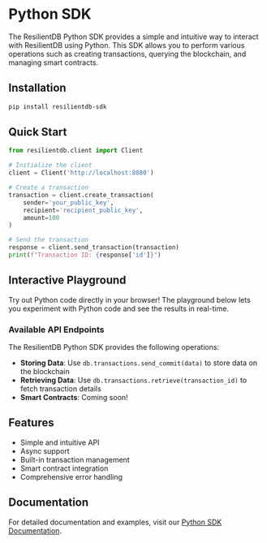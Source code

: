 <!--
Licensed to the Apache Software Foundation (ASF) under one
or more contributor license agreements.  See the NOTICE file
distributed with this work for additional information
regarding copyright ownership.  The ASF licenses this file
to you under the Apache License, Version 2.0 (the
"License"); you may not use this file except in compliance
with the License.  You may obtain a copy of the License at

  http://www.apache.org/licenses/LICENSE-2.0

Unless required by applicable law or agreed to in writing,
software distributed under the License is distributed on an
"AS IS" BASIS, WITHOUT WARRANTIES OR CONDITIONS OF ANY
KIND, either express or implied.  See the License for the
specific language governing permissions and limitations
under the License.
-->


# Python SDK

The ResilientDB Python SDK provides a simple and intuitive way to interact with ResilientDB using Python. This SDK allows you to perform various operations such as creating transactions, querying the blockchain, and managing smart contracts.

## Installation

```bash
pip install resilientdb-sdk
```

## Quick Start

```python
from resilientdb.client import Client

# Initialize the client
client = Client('http://localhost:8080')

# Create a transaction
transaction = client.create_transaction(
    sender='your_public_key',
    recipient='recipient_public_key',
    amount=100
)

# Send the transaction
response = client.send_transaction(transaction)
print(f"Transaction ID: {response['id']}")
```

## Interactive Playground

Try out Python code directly in your browser! The playground below lets you experiment with Python code and see the results in real-time.

<PythonPlayground templates={PYTHON_SDK_EXAMPLE_TEMPLATES} />

### Available API Endpoints

The ResilientDB Python SDK provides the following operations:

- **Storing Data**: Use `db.transactions.send_commit(data)` to store data on the blockchain
- **Retrieving Data**: Use `db.transactions.retrieve(transaction_id)` to fetch transaction details
- **Smart Contracts**: Coming soon!

## Features

- Simple and intuitive API
- Async support
- Built-in transaction management
- Smart contract integration
- Comprehensive error handling

## Documentation

For detailed documentation and examples, visit our [Python SDK Documentation](https://docs.resilientdb.com/python-sdk).

<Space h="xl" />
<Divider my="xl" label="Community Feedback" labelPosition="center" />

<Box mb="xl">
  <CommentSection
    pageTitle="Python SDK Documentation"
    pageUrl={typeof window !== 'undefined' ? window.location.href : ''}
    repoOwner="apache"
    repoName="incubator-resilientdb-python-sdk"
    labels={['user-feedback', 'documentation', 'python-sdk']}
    title="Questions or Feedback about the Python SDK?"
  />
</Box>